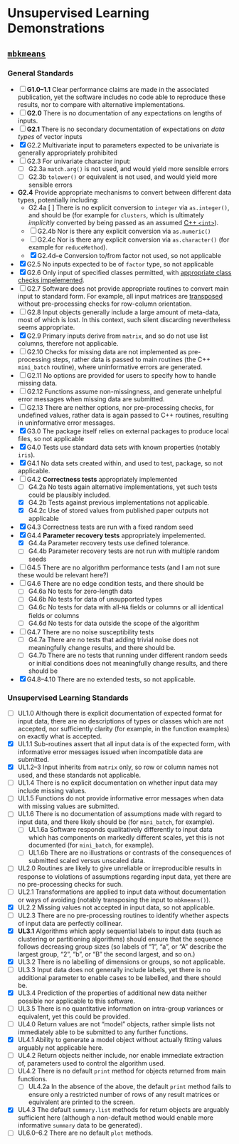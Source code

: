 
# Unsupervised Learning Demonstrations

## [`mbkmeans`](https://github.com/drisso/mbkmeans)

### General Standards

- [ ] **G1.0--1.1**  Clear performance claims are made in the associated
  publication, yet the software includes no code able to reproduce these
  results, nor to compare with alternative implementations.
- [ ] **G2.0** There is no documentation of any expectations on lengths of
  inputs.
- [ ] **G2.1** There is no secondary documentation of expectations on *data
  types* of vector inputs
- [x] G2.2 Multivariate input to parameters expected to be univariate is
      generally appropriately prohibited
- [ ] G2.3 For univariate character input:
    - [ ] G2.3a `match.arg()` is not used, and would yield more sensible errors
    - [ ] G2.3b `tolower()` or equivalent is not used, and would yield more sensible errors
- **G2.4** Provide appropriate mechanisms to convert between different data types, potentially including:
    - G2.4a [ ] There is no explicit conversion to `integer` via
      `as.integer()`, and should be (for example for `clusters`, which is
      ultimately *implicitly* converted by being passed as an assumed [C++
      `<int>`](https://github.com/drisso/mbkmeans/blob/master/src/mini_batch.cpp#L394)).
    - [ ] G2.4b Nor is there any explicit conversion via `as.numeric()`
    - [ ] G2.4c Nor is there any explicit conversion via `as.character()` (for
      example for `reduceMethod`).
    - [x] G2.4d--e Conversion to/from factor not used, so not applicable
- [x] G2.5 No inputs expected to be of `factor` type, so not applicable
- [x] G2.6 Only input of specified classes permitted, with [appropriate class
      checks
      impelemented](https://github.com/drisso/mbkmeans/blob/master/R/kmeans.R#L169-L170).
- [ ] G2.7 Software does not provide appropriate routines to convert main input
  to standard form. For example, all input matrices are
  [transposed](https://github.com/drisso/mbkmeans/blob/master/R/kmeans.R#L174)
  without pre-processing checks for row-column orientation.
- [ ] G2.8 Input objects generally include a large amount of meta-data, most of
  which is lost. In this context, such silent discarding nevertheless seems
  appropriate.
- [x] G2.9 Primary inputs derive from `matrix`, and so do not use list columns,
      therefore not applicable.
- [ ] G2.10 Checks for missing data are not implemented as pre-processing
  steps, rather data is passed to main routines (the C++ `mini_batch` routine),
  where uninformative errors are generated.
- [ ] G2.11 No options are provided for users to specify how to handle missing
  data.
- [ ] G2.12 Functions assume non-missingness, and generate unhelpful error
  messages when missing data are submitted.
- [ ] G2.13 There are neither options, nor pre-processing checks, for undefined
  values, rather data is again passed to C++ routines, resulting in
  uninformative error messages.
- [x] G3.0 The package itself relies on external packages to produce local
      files, so not applicable
- [x] G4.0 Tests use standard data sets with known properties (notably `iris`).
- [x] G4.1 No data sets created within, and used to test, package, so not applicable.
- [ ] G4.2 **Correctness tests** appropriately implemented
    - [ ] G4.2a No tests again alternative implementations, yet such tests
      could be plausibly included.
    - [x] G4.2b Tests against previous implementations not applicable.
    - [x] G4.2c Use of stored values from published paper outputs not applicable
- [x] G4.3 Correctness tests are run with a fixed random seed
- [x] G4.4 **Parameter recovery tests** appropriately impelemented.
    - [x] G4.4a Parameter recovery tests use defined tolerance.
    - [ ] G4.4b Parameter recovery tests are not run with multiple random seeds
- [ ] G4.5 There are no algorithm performance tests (and I am not sure these
  would be relevant here?)
- [ ] G4.6 There are no edge condition tests, and there should be
    - [ ] G4.6a No tests for zero-length data
    - [ ] G4.6b No tests for data of unsupported types
    - [ ] G4.6c No tests for data with all-`NA` fields or columns or all identical fields or columns
    - [ ] G4.6d No tests for data outside the scope of the algorithm
- [ ] G4.7 There are no noise susceptibility tests
    - [ ] G4.7a There are no tests that adding trivial noise does not meaningfully change
      results, and there should be.
    - [ ] G4.7b There are no tests that running under different random seeds or
      initial conditions does not meaningfully change results, and there should be
- [x] G4.8--4.10 There are no extended tests, so not applicable.

### Unsupervised Learning Standards

- [ ] UL1.0 Although there is explicit documentation of expected format for
  input data, there are no descriptions of types or classes which are not
  accepted, nor sufficiently clarity (for example, in the function examples) on
  exactly what is accepted.
- [x] UL1.1 Sub-routines assert that all input data is of the expected form,
      with informative error messages issued when incompatible data are
      submitted.
- [x] UL1.2--3 Input inherits from `matrix` only, so row or column names not
      used, and these standards not applicable.
- [ ] UL1.4 There is no explicit documentation on whether input data may
  include missing values.
- [ ] UL1.5 Functions do not provide informative error messages when data with
  missing values are submitted.
- [ ] UL1.6 There is no documentation of assumptions made with regard to input
  data, and there likely should be (for `mini_batch`, for example).
    - [ ] UL1.6a Software responds qualitatively differently to input data
      which has components on markedly different scales, yet this is not
      documented (for `mini_batch`, for example).
    - [ ] UL1.6b There are no illustrations or contrasts of the consequences of
      submitted scaled versus unscaled data.
- [ ] UL2.0 Routines are likely to give unreliable or irreproducible results in
  response to violations of assumptions regarding input data, yet there are no
  pre-processing checks for such.
- [ ] UL2.1 Transformations are applied to input data without documentation or
  ways of avoiding (notably transposing the input to `mbkmeans()`).
- [x] UL2.2 Missing values not accepted in input data, so not applicable.
- [ ] UL2.3 There are no pre-processing routines to identify whether aspects of
  input data are perfectly collinear.
- [x] **UL3.1** Algorithms which apply sequential labels to input data (such as
  clustering or partitioning algorithms) should ensure that the sequence
  follows decreasing group sizes (so labels of "1", "a", or "A" describe the
  largest group, "2", "b", or "B" the second largest, and so on.)
- [x] UL3.2 There is no labelling of dimensions or groups, so not applicable.
- [ ] UL3.3 Input data does not generally include labels, yet there is no
  additional parameter to enable cases to be labelled, and there should be.
- [x] UL3.4 Prediction of the properties of additional new data neither
      possible nor applicable to this software.
- [ ] UL3.5 There is no quantitative information on intra-group variances or
      equivalent, yet this could be provided.
- [ ] UL4.0 Return values are not "model" objects, rather simple lists not
  immediately able to be submitted to any further functions.
- [x] UL4.1 Ability to generate a model object without actually fitting values
      arguably not applicable here.
- [ ] UL4.2 Return objects neither include, nor enable immediate extraction of,
  parameters used to control the algorithm used.
- [ ] UL4.2 There is no default `print` method for objects returned from main functions.
    - [ ] UL4.2a In the absence of the above, the default `print` method fails
      to ensure only a restricted number of rows of any result matrices or
      equivalent are printed to the screen.
- [x] UL4.3 The default `summary.list` methods for return objects are arguably
      sufficient here (although a non-default method would enable more
      informative `summary` data to be generated).
- [ ] UL6.0--6.2 There are no default `plot` methods.

